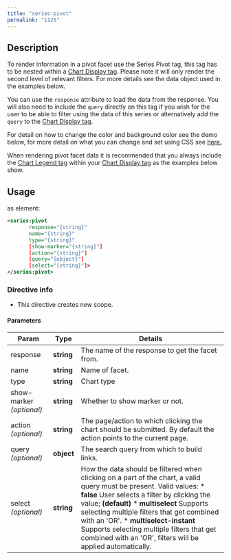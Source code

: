 ```yaml
---
title: "series:pivot"
permalink: "1125"
---
```


## Description

To render information in a pivot facet use the Series Pivot tag, this
tag has to be nested within a
[Chart Display tag](/app-studio/4.2/1056/chart-display). Please note
it will only render the second level of relevant filters. For more
details see the data object used in the examples below.

You can use the `response` attribute to load the data from the response.
You will also need to include the `query` directly on this tag if you
wish for the user to be able to filter using the data of this series or
alternatively add the `query` to the
[Chart Display tag](/app-studio/4.2/1056/chart-display).

For detail on how to change the color and background color see the demo
below, for more detail on what you can change and set using CSS see
[here.](http://www.highcharts.com/docs/chart-design-and-style/style-by-css)

When rendering pivot facet data it is recommended that you always
include the [Chart
Legend tag](/app-studio/%7Bversion%7D/1112/chart-legend) within your [Chart
Display tag](/app-studio/4.2/1056/chart-display) as the examples below show.

## Usage

as element:

```xml
<series:pivot
       response="{string}"
       name="{string}"
       type="{string}"
       [show-marker="{string}"]
       [action="{string}"]
       [query="{object}"]
       [select="{string}"]>
</series:pivot>
```

### Directive info

* This directive creates new scope.

#### Parameters

| Param | Type | Details |
| --- | --- | --- |
| response | **string** | The name of the response to get the facet from. |
| name | **string** | Name of facet. |
| type | **string** | Chart type |
| show-marker  *(optional)* | **string** | Whether to show marker or not. |
| action  *(optional)* | **string** | The page/action to which clicking the chart should be submitted. By default the action points to the current page. |
| query  *(optional)* | **object** | The search query from which to build links. |
| select  *(optional)* | **string** | How the data should be filtered when clicking on a part of the chart, a valid query must be present.  Valid values:  * **false**  User selects a filter by clicking the value;  **(default)**  * **multiselect**  Supports selecting multiple filters that get combined with an 'OR'.  * **multiselect-instant**  Supports selecting multiple filters that get combined with an 'OR', filters will be applied automatically. |